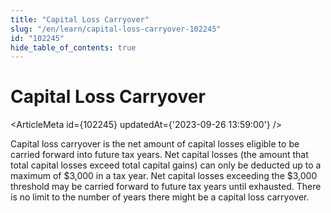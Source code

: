 ```yaml
---
title: "Capital Loss Carryover"
slug: "/en/learn/capital-loss-carryover-102245"
id: "102245"
hide_table_of_contents: true
---
```



# Capital Loss Carryover

<ArticleMeta id={102245} updatedAt={'2023-09-26 13:59:00'} />
<div className='border-solid border-b border-t-0 my-4 border-[var(--ifm-color-gray-300)]' />

Capital loss carryover is the net amount of capital losses eligible to be carried forward into future tax years. Net capital losses (the amount that total capital losses exceed total capital gains) can only be deducted up to a maximum of $3,000 in a tax year. Net capital losses exceeding the $3,000 threshold may be carried forward to future tax years until exhausted. There is no limit to the number of years there might be a capital loss carryover.
